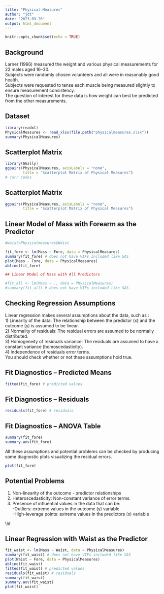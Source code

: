 ```yaml
---
title: "Physical Measures"
author: "jdt"
date: "2023-09-20"
output: html_document
---
```


```r
knitr::opts_chunk$set(echo = TRUE)
```

## Background
Larner (1996) measured the weight and various physical measurements for 22 males aged 16–30. 
\pause \
Subjects were randomly chosen volunteers and all were in reasonably good health.  \
\pause
Subjects were requested to tense each muscle being measured slightly to ensure measurement consistency. \
\pause
The question of interest for these data is how weight can best be predicted from the other measurements.

## Dataset
```r
library(readxl)
PhysicalMeasures <- read_xlsx(file.path("physicalmeasures.xlsx"))
summary(PhysicalMeasures)
```

## Scatterplot Matrix
```r
library(GGally)
ggpairs(PhysicalMeasures, axisLabels = "none", 
        title = "Scatterplot Matrix of Physical Measures")
# corr codes
```

## Scatterplot Matrix
```r
ggpairs(PhysicalMeasures, axisLabels = "none", 
        title = "Scatterplot Matrix of Physical Measures")
```

## Linear Model of Mass with Forearm as the Predictor
```r
#waist=Physicalmeasures$Waist

fit_fore <- lm(Mass ~ Fore, data = PhysicalMeasures)
summary(fit_fore) # does not have VIFs included like SAS
plot(Mass ~ Fore, data = PhysicalMeasures)
abline(fit_fore)
```

```r
## Linear Model of Mass with All Predictors

#fit_all <- lm(Mass ~ ., data = PhysicalMeasures)
#summary(fit_all) # does not have VIFs included like SAS
```

## Checking Regression Assumptions
Linear regression makes several assumptions about the data, such as :
\pause \
1) Linearity of the data: The relationship between the predictor (x) and the outcome (y) is assumed to be linear. 
\pause \
2) Normality of residuals: The residual errors are assumed to be normally distributed. 
\pause \
3) Homogeneity of residuals variance: The residuals are assumed to have a constant variance (homoscedasticity). 
\pause \
4) Independence of residuals error terms. 
\pause \
You should check whether or not these assumptions hold true. 

## Fit Diagnostics -- Predicted Means
```r
fitted(fit_fore) # predicted values
```
## Fit Diagnostics -- Residuals
```r
residuals(fit_fore) # residuals
```
## Fit Diagnostics -- ANOVA Table
```r
summary(fit_fore) 
summary.aov(fit_fore)
```
All these assumptions and potential problems can be checked by producing some diagnostic plots visualizing the residual errors.

```r
plot(fit_fore)
```

## Potential Problems
1) Non-linearity of the outcome - predictor relationships
\pause \
2) Heteroscedasticity: Non-constant variance of error terms.
\pause  \
3) Presence of influential values in the data that can be:
\pause \
-Outliers: extreme values in the outcome (y) variable \
-High-leverage points: extreme values in the predictors (x) variable
\pause \

\hl

## Linear Regression with Waist as the Predictor
```r
fit_waist <- lm(Mass ~ Waist, data = PhysicalMeasures)
summary(fit_waist) # does not have VIFs included like SAS
plot(Waist ~ Fore, data = PhysicalMeasures)
abline(fit_waist)
fitted(fit_waist) # predicted values
residuals(fit_waist) # residuals
summary(fit_waist) 
summary.aov(fit_waist)
plot(fit_waist)
```